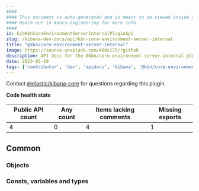```yaml
---
####
#### This document is auto-generated and is meant to be viewed inside our experimental, new docs system.
#### Reach out in #docs-engineering for more info.
####
id: kibKbnCoreEnvironmentServerInternalPluginApi
slug: /kibana-dev-docs/api/kbn-core-environment-server-internal
title: "@kbn/core-environment-server-internal"
image: https://source.unsplash.com/400x175/?github
description: API docs for the @kbn/core-environment-server-internal plugin
date: 2023-05-19
tags: ['contributor', 'dev', 'apidocs', 'kibana', '@kbn/core-environment-server-internal']
---
```




Contact [@elastic/kibana-core](https://github.com/orgs/elastic/teams/kibana-core) for questions regarding this plugin.

**Code health stats**

| Public API count  | Any count | Items lacking comments | Missing exports |
|-------------------|-----------|------------------------|-----------------|
| 4 | 0 | 4 | 1 |

## Common

### Objects
<DocDefinitionList data={kbnCoreEnvironmentServerInternalObj.common.objects}/>

### Consts, variables and types
<DocDefinitionList data={kbnCoreEnvironmentServerInternalObj.common.misc}/>

